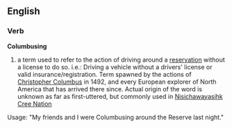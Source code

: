 ==English==
===Verb===
'''Columbusing'''
# a term used to refer to the action of driving around a [[reservation]] without a license to do so. i.e.: Driving a vehicle without a drivers' license or valid insurance/registration. Term spawned by the actions of [[Christopher Columbus]] in 1492, and every European explorer of North America that has arrived there since. Actual origin of the word is unknown as far as first-uttered, but commonly used in [[Nisichawayasihk Cree Nation]]

Usage: "My friends and I were Columbusing around the Reserve last night."